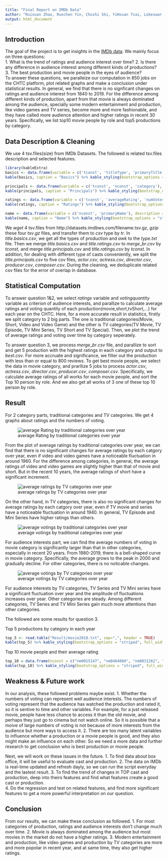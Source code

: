 ```yaml
---
title: "Final Report on IMDb Data"
author: "Ruixuan Zhao, Ruochen Yin, Chushi Shi, YiHsuan Tsai, Lokeswar Sadasivuni"
output: html_document
---
```


## Introduction

The goal of the project is to get insights in the [IMDb data](https://www.imdb.com/interfaces/). We mainly focus on three questions:  
1. What is the trend of ratings and audience interest over time?
2. Is there any difference in audience interest among different kinds of productions?  
3. The best production and movie people in the eyes of audience?  
To answer these questions, we paralleize our computation in 850 jobs on the CHTC platform, plot related graphs and make a conclusion under statistical results. In general, we find that there is no signficant changes on ratings and audience interest from 1840 to 2019. For the difference among different kinds of production, apart from that movie is always dominated among the audience, specially some modern entertainment and production, like video games and TV series, become more and more fashionable, and they have called more audience attention and higher ratings in recent 30 years. Specifically, we list top10 movie people by role and top5 productions by category.

## Data Description & Cleaning
We use 4 tsv.files(size) from IMDb Datasets. The followed is related tsv.files description and selected features.

```r
library(kableExtra)
basics <- data.frame(variable = c('tconst', 'titleType', 'primaryTitle', 'startYear'), description = c('title Id, alphanumeric unique identifier of the title', 'the type/format of the title (e.g. movie, short, tvseries, tvepisode, video, etc)', 'the more popular title / the title used by the filmmakers on promotional materials at the point of release', 'represents the release year of a title. In the case of TV Series, it is the series start year'))
kable(basics, caption = "Basics") %>% kable_styling(bootstrap_options = "striped", full_width = F, position = "left")

```

```r
principals <- data.frame(variable = c('tconst', 'nconst', 'category'), description = c('title Id, alphanumeric unique identifier of the title', 'person Id, alphanumeric unique identifier of the name/person', 'the category of job that person was in'))
kable(principals, caption = "Principals") %>% kable_styling(bootstrap_options = "striped", full_width = F, position = "left")
```


```r
ratings <- data.frame(variable = c('tconst', 'averageRating', 'numVotes'), description = c('title Id, alphanumeric unique identifier of the title', 'weighted average of all the individual user ratings', 'number of votes the title has received'))
kable(ratings, caption = "Ratings") %>% kable_styling(bootstrap_options = "striped", full_width = F, position = "left")
```

```r
name <- data.frame(variable = c('nconst', 'primaryName'), description = c('person Id, alphanumeric unique identifier of the name/person', 'name by which the person is most often credited'))
kable(name, caption = "Name") %>% kable_styling(bootstrap_options = "striped", full_width = F, position = "left")
```

We $wget$ 4 tsv.files from http://datasets.imdbws.com/filename.tsv.gz, $gzip$ these four $tsv.gz$ files, and transfer them to $csv$ type by $tr$. In $title.basics.csv$, we get all the types of production and $awk$ to the $type.txt$ file. Then we merge $title.basics.csv$ and $title.ratings.csv$ to $merge\_br.csv$ by $tconst$, and merge $title.principals.csv$ and $title.ratings.csv$ by $tconst$. In addition, for dealing with different type of casts conveniently, we split the $title.principals.csv$ to five csv files, $actor.csv$, $actress.csv$, $director.csv$, $producer.csv$, $composer.csv$. During the cleaning, we deduplicate related csv files for the error of overlap in database.

## Statistical Computation

To answer question 1&2, we select $ratings$ variable and $voting quantity$ variable as criterion of audience interests, and parallize to calculate average ratings and voting quantity of each production(movie,short,tvShort,...) for each year on the CHTC. Here, for a more accurate result in statistics, firstly we split category to 2 big parts. The one is traditional categories(Movie, Short, Video and Video Game) and the other is TV categories(TV Movie, TV Episode, TV Mini Series, TV Short and TV Special). Then, we plot the trend of average ratings and voting over time by category seperately.

To answer question 3, we process $merge\_br.csv$ file, and parallize to sort and get 5 production with the highest ratings in each category and output to $best.csv$. For more accruate and significance, we filter out the production with less than or equal to 800 reviews. To get best movie people, we select the data in movie category, and prarllize 5 jobs to process $actor.csv$, $actress.csv$, $director.csv$, $producer.csv$, $composer.csv$. Specifically, we calculate average ratings of all works for each movie people, and sort the Top 10 person by role. And we also get all works of 3 one of these top 10 person by role.

## Result
For 2 category parts, traditional categories and TV categories. We get 4 graphs about ratings and the numbers of voting.

![average Rating by traditional categories over year](Plot/plotYear1.png)

From the plot of average ratings by traditional categories over year, we can find that there is no significant changes for average ratings by each catgory over year, even if video and video games have a noticeable fluctuation in around 1960. For the difference among categories, in general, the average ratings of video and video games are slightly higher than that of movie and short. But in the recent 10 years, the average ratings of short have a significant increment.

![average ratings by TV categories over year](Plot/plotYear3.png)  

On the other hand, in TV categories, there is also no significant changes for average ratings by each catgory over year, even if TV movie and series have a noticeable fluctuation in around 1940. In general, TV Episode and Mini Series have higher ratings than others.

![average votings by traditional categories over year](Plot/plotYear2.png)

For audience interests part, we can find the average numbers of voting in movie category is significantly larger than that in other categories, especially in recent 20 years. From 1980-2019, there is a bell-shaped curve in movie category. Specifically, the average grows to the peak in 2000 and gradually decline. For other categories, there is no noticable changes.

![average votings by TV categories over year](Plot/plotYear4.png) 

For audience interests by TV categories, TV Series and TV Mini series have a significant fluctuation over year and the amplitude of fluctuations increases over year. Other categories are steady. Among different categories, TV Series and TV Mini Series gain much more attentions than other categories.

The followed are some results for question 3.

Top 5 productions by category in each year
```r
top_5 <- read.table("Result/movie2018.txt", sep=",", header = TRUE)
kable(top_5) %>% kable_styling(bootstrap_options = "striped", full_width = F, position = "left")

```

Top 10 movie people and their average rating
```r
top_10 = data.frame(nconst = c("nm0015147", "nm0464060", "nm0831262", "nm0135908", "nm0130025", "nm0705880", "nm0304261", "nm0017988", "nm0904303", "nm0218849"), AveRating=c("8.67", "8.67", "8.66", "8.62", "8.6", "8.6", "8.53", "8.5", "8.48", "8.47"), primaryName=c("Sitki Akçatepe", "Todor Kolev", "Danilo 'Bata' Stojkovic", "Toma Caragiu", "Puiu Calinescu", "Dem Radulescu", "Gemini Ganesan", "Mija Aleksic", "Pavle Vuisic", "Aleksandr Demyanenko"))
kable(top_10) %>% kable_styling(bootstrap_options = "striped", full_width = F, position = "left")
```

## Weakness & Future work
In our analysis, these followed problems maybe exist.
1. Whether the numbers of voting can represent well audience interests. The numbers of voting represent that the audience has watched the production and rated it, so it is sentive to time and other variables. For example, for a just released movie, people have less chance to access it than the old movie, and perhaps they just go to cinema but not watch online. So it is possible that a moive of large numbers of voting is not because of more interests from the audience but more ways to access it.
2. There are too many latent variables to influence whether a production or a movie people is good, and they also might make an influence on each other. So we need a more data and further research to get conclusion who is best production or movie people.

Next, we will work on these issues in the future.
1. To find data about box office, it will be useful to evaluate cast and production.
2. The data on IMDb is real-time updated and refresh dayly, so we can run the script everyday and the lastest result.
3. To find the trend of changes in TOP cast and production, deep into theirs features and find what features create a good cast or production.  
4. Do the regression and test on related features, and find more significant features to get a more powerful interpretation on our question. 

## Conclusion
From our results, we can make these conclusion as followed.
1. For most categories of production, ratings and audience interests don’t change much over time. 
2. Movie is always dominated among the audience but most movies in the market do not have a higher ratings.
3. Modern entertainment and production, like video games and production by TV categories are more and more popolar in recent year, and at same time, they also get higher ratings.
